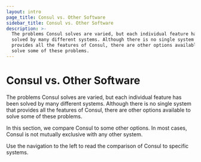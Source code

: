 ```yaml
---
layout: intro
page_title: Consul vs. Other Software
sidebar_title: Consul vs. Other Software
description: >-
  The problems Consul solves are varied, but each individual feature has been
  solved by many different systems. Although there is no single system that
  provides all the features of Consul, there are other options available to
  solve some of these problems.
---
```


# Consul vs. Other Software

The problems Consul solves are varied, but each individual feature has been
solved by many different systems. Although there is no single system that
provides all the features of Consul, there are other options available to solve
some of these problems.

In this section, we compare Consul to some other options. In most cases, Consul
is not mutually exclusive with any other system.

Use the navigation to the left to read the comparison of Consul to specific
systems.
